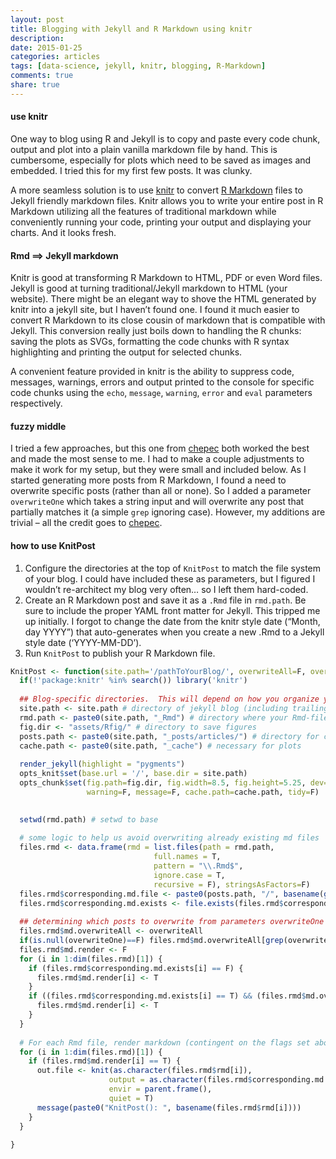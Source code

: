 ```yaml
---
layout: post
title: Blogging with Jekyll and R Markdown using knitr
description: 
date: 2015-01-25
categories: articles
tags: [data-science, jekyll, knitr, blogging, R-Markdown]
comments: true
share: true
---
```

  
#### use knitr 

One way to blog using R and Jekyll is to copy and paste every code chunk, output and plot into a plain vanilla markdown file by hand.  This is cumbersome, especially for plots which need to be saved as images and embedded.  I tried this for my first few posts.  It was clunky.

A more seamless solution is to use [knitr] to convert [R Markdown] files to Jekyll friendly markdown files.  Knitr allows you to write your entire post in R Markdown utilizing all the features of traditional markdown while conveniently running your code, printing your output and displaying your charts.  And it looks fresh.

#### Rmd ==> Jekyll markdown

Knitr is good at transforming R Markdown to HTML, PDF or even Word files.  Jekyll is good at turning traditional/Jekyll markdown to HTML (your website).  There might be an elegant way to shove the HTML generated by knitr into a jekyll site, but I haven't found one.  I found it much easier to convert R Markdown to its close cousin of markdown that is compatible with Jekyll.  This conversion really just boils down to handling the R chunks: saving the plots as SVGs, formatting the code chunks with R syntax highlighting and printing the output for selected chunks.

A convenient feature provided in knitr is the ability to suppress code, messages, warnings, errors and output printed to the console for specific code chunks using the `echo`, `message`, `warning`, `error` and `eval` parameters respectively.

#### fuzzy middle

I tried a few approaches, but this one from [chepec] both worked the best and made the most sense to me.  I had to make a couple adjustments to make it work for my setup, but they were small and included below.  As I started generating more posts from R Markdown, I found a need to overwrite specific posts (rather than all or none).  So I added a parameter `overwriteOne` which takes a string input and will overwrite any post that partially matches it (a simple `grep` ignoring case).  However, my additions are trivial -- all the credit goes to [chepec].

#### how to use KnitPost

1.  Configure the directories at the top of `KnitPost` to match the file system of your blog.  I could have included these as parameters, but I figured I wouldn't re-architect my blog very often... so I left them hard-coded.
2.  Create an R Markdown post and save it as a `.Rmd` file in `rmd.path`.  Be sure to include the proper YAML front matter for Jekyll.  This tripped me up initially.  I forgot to change the date from the knitr style date ("Month, day YYYY") that auto-generates when you create a new .Rmd to a Jekyll style date ('YYYY-MM-DD').
3.  Run `KnitPost` to publish your R Markdown file.


```r

KnitPost <- function(site.path='/pathToYourBlog/', overwriteAll=F, overwriteOne=NULL) {
  if(!'package:knitr' %in% search()) library('knitr')
  
  ## Blog-specific directories.  This will depend on how you organize your blog.
  site.path <- site.path # directory of jekyll blog (including trailing slash)
  rmd.path <- paste0(site.path, "_Rmd") # directory where your Rmd-files reside (relative to base)
  fig.dir <- "assets/Rfig/" # directory to save figures
  posts.path <- paste0(site.path, "_posts/articles/") # directory for converted markdown files
  cache.path <- paste0(site.path, "_cache") # necessary for plots
  
  render_jekyll(highlight = "pygments")
  opts_knit$set(base.url = '/', base.dir = site.path)
  opts_chunk$set(fig.path=fig.dir, fig.width=8.5, fig.height=5.25, dev='svg', cache=F, 
                 warning=F, message=F, cache.path=cache.path, tidy=F)   
  

  setwd(rmd.path) # setwd to base
  
  # some logic to help us avoid overwriting already existing md files
  files.rmd <- data.frame(rmd = list.files(path = rmd.path,
                                full.names = T,
                                pattern = "\\.Rmd$",
                                ignore.case = T,
                                recursive = F), stringsAsFactors=F)
  files.rmd$corresponding.md.file <- paste0(posts.path, "/", basename(gsub(pattern = "\\.Rmd$", replacement = ".md", x = files.rmd$rmd)))
  files.rmd$corresponding.md.exists <- file.exists(files.rmd$corresponding.md.file)
  
  ## determining which posts to overwrite from parameters overwriteOne & overwriteAll
  files.rmd$md.overwriteAll <- overwriteAll
  if(is.null(overwriteOne)==F) files.rmd$md.overwriteAll[grep(overwriteOne, files.rmd[,'rmd'], ignore.case=T)] <- T
  files.rmd$md.render <- F
  for (i in 1:dim(files.rmd)[1]) {
    if (files.rmd$corresponding.md.exists[i] == F) {
      files.rmd$md.render[i] <- T
    }
    if ((files.rmd$corresponding.md.exists[i] == T) && (files.rmd$md.overwriteAll[i] == T)) {
      files.rmd$md.render[i] <- T
    }
  }
  
  # For each Rmd file, render markdown (contingent on the flags set above)
  for (i in 1:dim(files.rmd)[1]) {
    if (files.rmd$md.render[i] == T) {
      out.file <- knit(as.character(files.rmd$rmd[i]), 
                      output = as.character(files.rmd$corresponding.md.file[i]),
                      envir = parent.frame(), 
                      quiet = T)
      message(paste0("KnitPost(): ", basename(files.rmd$rmd[i])))
    }     
  }
  
}

```

  
[knitr]:http://yihui.name/knitr/
[Jekyll]:http://jekyllrb.com/
[chepec]:http://chepec.se/2014/07/16/knitr-jekyll.html
[R Markdown]:http://rmarkdown.rstudio.com/